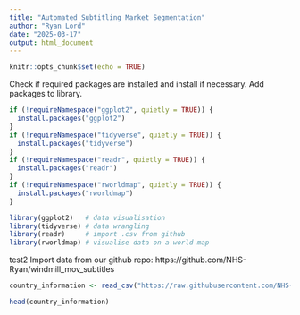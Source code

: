 ---
title: "Automated Subtitling Market Segmentation"
author: "Ryan Lord"
date: "2025-03-17"
output: html_document
---

```{r setup, include=FALSE}
knitr::opts_chunk$set(echo = TRUE)
```





Check if required packages are installed and install if necessary. 
Add packages to library. 
```{r,warning=FALSE}
if (!requireNamespace("ggplot2", quietly = TRUE)) {
  install.packages("ggplot2")
}
if (!requireNamespace("tidyverse", quietly = TRUE)) {
  install.packages("tidyverse")
}
if (!requireNamespace("readr", quietly = TRUE)) {
  install.packages("readr")
}
if (!requireNamespace("rworldmap", quietly = TRUE)) {
  install.packages("rworldmap")
}

library(ggplot2)   # data visualisation
library(tidyverse) # data wrangling
library(readr)     # import .csv from github
library(rworldmap) # visualise data on a world map

```


test2
Import data from our github repo: https://github.com/NHS-Ryan/windmill_mov_subtitles
```{r, warning=FALSE}

country_information <- read_csv("https://raw.githubusercontent.com/NHS-Ryan/windmill_mov_subtitles/refs/heads/main/country_information.csv")

head(country_information)

```

```{r}

```

